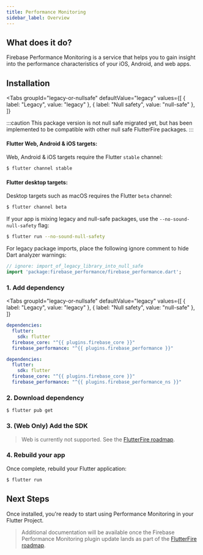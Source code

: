 ```yaml
---
title: Performance Monitoring
sidebar_label: Overview
---
```


##  What does it do?

Firebase Performance Monitoring is a service that helps you to gain insight into the performance characteristics of your iOS, Android, and web apps.

<YouTube id="0EHSPFvH7vk"/>

## Installation

<Tabs
groupId="legacy-or-nullsafe"
defaultValue="legacy"
values={[
    { label: "Legacy", value: "legacy" },
    { label: "Null safety", value: "null-safe" },
]}
>
<TabItem value="legacy">
</TabItem>
<TabItem value="null-safe">

:::caution
This package version is not null safe migrated yet, but has been implemented to be compatible with other null safe FlutterFire packages.
:::

#### Flutter Web, Android & iOS targets:

Web, Android & iOS targets require the Flutter `stable` channel:

```bash
$ flutter channel stable
```

#### Flutter desktop targets:

Desktop targets such as macOS requires  the Flutter `beta` channel:

```bash
$ flutter channel beta
```

If your app is mixing legacy and null-safe packages, use the `--no-sound-null-safety` flag:
```bash
$ flutter run --no-sound-null-safety
```

For legacy package imports, place the following ignore comment to hide Dart analyzer warnings:

```dart
// ignore: import_of_legacy_library_into_null_safe
import 'package:firebase_performance/firebase_performance.dart';
```
</TabItem>
</Tabs>


### 1. Add dependency

<Tabs
  groupId="legacy-or-nullsafe"
  defaultValue="legacy"
  values={[
    { label: "Legacy", value: "legacy" },
    { label: "Null safety", value: "null-safe" },
  ]}
>
<TabItem value="legacy">

```yaml {5} title="pubspec.yaml"
dependencies:
  flutter:
    sdk: flutter
  firebase_core: "^{{ plugins.firebase_core }}"
  firebase_performance: "^{{ plugins.firebase_performance }}"
```

</TabItem>
<TabItem value="null-safe">

```yaml {5} title="pubspec.yaml"
dependencies:
  flutter:
    sdk: flutter
  firebase_core: "^{{ plugins.firebase_core }}"
  firebase_performance: "^{{ plugins.firebase_performance_ns }}"
```

</TabItem>
</Tabs> 



### 2. Download dependency

```
$ flutter pub get
```

### 3. (Web Only) Add the SDK

> Web is currently not supported. See the [FlutterFire roadmap](https://github.com/FirebaseExtended/flutterfire/issues/2582).

### 4. Rebuild your app

Once complete, rebuild your Flutter application:

```bash
$ flutter run
```

## Next Steps

Once installed, you're ready to start using Performance Monitoring in your Flutter Project.

> Additional documentation will be available once the Firebase Performance Monitoring plugin update lands as part of the [FlutterFire roadmap](https://github.com/FirebaseExtended/flutterfire/issues/2582).

<!-- View the [Usage documentation](usage.mdx) to get started. -->
